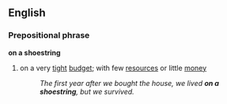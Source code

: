 ==English==
===Prepositional phrase===
'''on a shoestring'''
#{{idiom}} on a very [[tight]] [[budget]]; with few [[resources]] or little [[money]]
#:''The first year after we bought the house, we lived '''on a shoestring''', but we survived.''